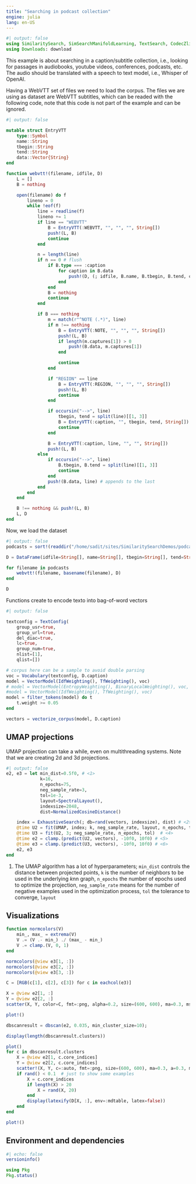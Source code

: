 ```yaml
---
title: "Searching in podcast collection"
engine: julia
lang: en-US
---
```



```julia
#| output: false
using SimilaritySearch, SimSearchManifoldLearning, TextSearch, CodecZlib, JSON, DataFrames, Plots, StatsBase, DataFrames, Clustering, Latexify
using Downloads: download

```

This example is about searching in a caption/subtitle collection, i.e., looking for passages in audiobooks, youtube videos, conferences, podcasts, etc.
The audio should be translated with a speech to text model, i.e., Whisper of OpenAI.

Having a WebVTT set of files we need to load the corpus. The files we are using as dataset are WebVTT subtitles, which can be readed with the following code, note that this code is not part of the example and can be ignored.


```julia
#| output: false

mutable struct EntryVTT
    type::Symbol
    name::String
    tbegin::String
    tend::String
    data::Vector{String}
end

function webvtt!(filename, idfile, D)
    L = []
    B = nothing

    open(filename) do f
        lineno = 0
        while !eof(f)
            line = readline(f)
            lineno += 1
            if line == "WEBVTT"
                B = EntryVTT(:WEBVTT, "", "", "", String[])
                push!(L, B)
                continue
            end

            n = length(line)
            if n == 0 # flush
                if B.type === :caption
                    for caption in B.data
                        push!(D, (; idfile, B.name, B.tbegin, B.tend, caption))
                    end
                end
                B = nothing
                continue
            end

            if B === nothing
                m = match(r"^NOTE (.*)", line)
                if m !== nothing
                    B = EntryVTT(:NOTE, "", "", "", String[])
                    push!(L, B)
                    if length(m.captures[1]) > 0
                        push!(B.data, m.captures[1])
                    end

                    continue
                end

                if "REGION" == line
                    B = EntryVTT(:REGION, "", "", "", String[])
                    push!(L, B)
                    continue
                end

                if occursin("-->", line)
                    tbegin, tend = split(line)[[1, 3]]
                    B = EntryVTT(:caption, "", tbegin, tend, String[])
                    continue
                end

                B = EntryVTT(:caption, line, "", "", String[])
                push!(L, B)
            else
                if occursin("-->", line)
                    B.tbegin, B.tend = split(line)[[1, 3]]
                    continue
                end
                push!(B.data, line) # appends to the last
            end
        end
    end

    B !== nothing && push!(L, B)
    L, D
end

```



Now, we load the dataset
```julia
#| output: false
podcasts = sort!(readdir("/home/sadit/sites/SimilaritySearchDemos/podcast-vtt/", join=true))

```

```julia

D = DataFrame(idfile=String[], name=String[], tbegin=String[], tend=String[], caption=String[])

for filename in podcasts
    webvtt!(filename, basename(filename), D)
end

D
```

Functions create to encode texto into bag-of-word vectors
```julia
#| output: false

textconfig = TextConfig(
    group_usr=true,
    group_url=true,
    del_diac=true,
    lc=true,
    group_num=true,
    nlist=[1],
    qlist=[])

# corpus here can be a sample to avoid double parsing
voc = Vocabulary(textconfig, D.caption) 
model = VectorModel(IdfWeighting(), TfWeighting(), voc)
# model = VectorModel(EntropyWeighting(), BinaryLocalWeighting(), voc, D.text, D.klass; smooth=1.0)
#model = VectorModel(IdfWeighting(), TfWeighting(), voc)
model = filter_tokens(model) do t
    t.weight >= 0.05
end

vectors = vectorize_corpus(model, D.caption)
```

## UMAP projections
UMAP projection can take a while, even on multithreading systems. Note that we are creating 2d and 3d projections.


```julia
#| output: false
e2, e3 = let min_dist=0.5f0, # <1>
             k=16,
             n_epochs=75,
             neg_sample_rate=3,
             tol=1e-3,
             layout=SpectralLayout(),
             indexsize=2048,
             dist=NormalizedCosineDistance()

    index = ExhaustiveSearch(; db=rand(vectors, indexsize), dist) # <2>
    @time U2 = fit(UMAP, index; k, neg_sample_rate, layout, n_epochs, tol, min_dist) # <3>
    @time U3 = fit(U2, 3; neg_sample_rate, n_epochs, tol)  # <4>
    @time e2 = clamp.(predict(U2, vectors), -10f0, 10f0) # <5>
    @time e3 = clamp.(predict(U3, vectors), -10f0, 10f0) # <6>
    e2, e3
end

```
1. The UMAP algorithm has a lot of hyperparameters; `min_dist` controls the distance between projected points, `k` is the number of neighbors to be used in the underlying $k$nn graph, `n_epochs` the number of epochs used to optimize the projection, `neg_sample_rate` means for the number of negative examples used in the optimization process, `tol` the tolerance to converge, `layout` 

## Visualizations

```julia
function normcolors(V)
    min_, max_ = extrema(V)
    V .= (V .- min_) ./ (max_ - min_)
    V .= clamp.(V, 0, 1)
end

normcolors(@view e3[1, :])
normcolors(@view e3[2, :])
normcolors(@view e3[3, :])

C = [RGB(c[1], c[2], c[3]) for c in eachcol(e3)]

X = @view e2[1, :]
Y = @view e2[2, :]
scatter(X, Y, color=C, fmt=:png, alpha=0.2, size=(600, 600), ma=0.3, ms=2, msw=0, label="")

plot!()
```


```julia
dbscanresult = dbscan(e2, 0.035, min_cluster_size=10);
```

```julia
display(length(dbscanresult.clusters))

plot()
for c in dbscanresult.clusters
    X = @view e2[1, c.core_indices]
    Y = @view e2[2, c.core_indices]
    scatter!(X, Y, c=:auto, fmt=:png, size=(600, 600), ma=0.3, a=0.3, ms=1, msw=0, label="")
    if rand() < 0.1  # just to show some examples 
        X = c.core_indices
        if length(X) > 20
            X = rand(X, 20)
        end
        display(latexify(D[X, :], env=:mdtable, latex=false))
    end
end

plot!()
```
## Environment and dependencies
```julia
#| echo: false
versioninfo()

using Pkg
Pkg.status() 
```
